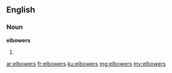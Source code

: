 ==English==

===Noun===
'''elbowers'''

# {{plural of|[[elbower]]}}

[[ar:elbowers]]
[[fr:elbowers]]
[[ku:elbowers]]
[[mg:elbowers]]
[[my:elbowers]]